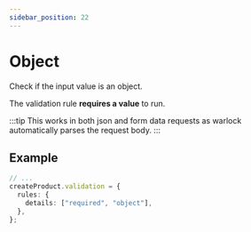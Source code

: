 ```yaml
---
sidebar_position: 22
---
```


# Object

Check if the input value is an object.

The validation rule **requires a value** to run.

:::tip
This works in both json and form data requests as warlock automatically parses the request body.
:::

## Example

```ts title="src/app/products/controllers/create-product.ts"
// ...
createProduct.validation = {
  rules: {
    details: ["required", "object"],
  },
};
```
